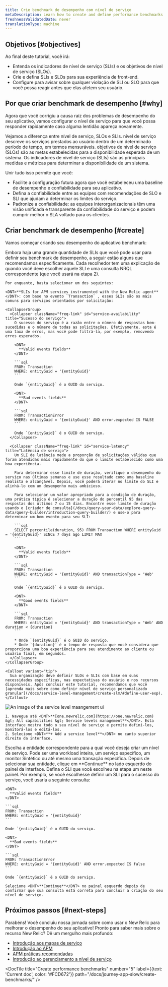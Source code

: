 ```yaml
---
title: Crie benchmark de desempenho com nível de serviço
metaDescription: Learn how to create and define performance benchmarks with service levels.
freshnessValidatedDate: never
translationType: machine
---
```


## Objetivos [#objectives]

Ao final deste tutorial, você irá:

* Entenda os indicadores de nível de serviço (SLIs) e os objetivos de nível de serviço (SLOs).
* Crie e defina SLIs e SLOs para sua experiência de front-end.
* Configure <InlinePopover type="alerts" />para avisar sobre qualquer violação de SLI ou SLO para que você possa reagir antes que elas afetem seu usuário.

## Por que criar benchmark de desempenho [#why]

Agora que você corrigiu a causa raiz dos problemas de desempenho do seu aplicativo, vamos configurar o nível de serviço para que você possa responder rapidamente caso alguma lentidão apareça novamente.

Vejamos a diferença entre nível de serviço, SLOs e SLIs. nível de serviço descreve os serviços prestados ao usuário dentro de um determinado período de tempo, em termos mensuráveis. objetivos de nível de serviço (SLOs) são as metas estabelecidas para a disponibilidade esperada de um sistema. Os indicadores de nível de serviço (SLIs) são as principais medidas e métricas para determinar a disponibilidade de um sistema.

Unir tudo isso permite que você:

* Facilite a configuração futura agora que você estabeleceu uma baseline de desempenho e confiabilidade para seu aplicativo.
* Defina a confiabilidade entre as equipes com recomendações de SLO e SLI que ajudam a determinar os limites do serviço.
* Padronize a confiabilidade: as equipes interorganizacionais têm uma visão unificada e transparente da confiabilidade do serviço e podem cumprir melhor o SLA voltado para os clientes.

## Criar benchmark de desempenho [#create]

Vamos começar criando seu desempenho do aplicativo benchmark:

<Steps>
  <Step>
    Embora haja uma grande quantidade de SLIs que você pode usar para definir seu benchmark de desempenho, a seguir estão alguns que recomendamos especificamente. Cada recolhedor tem uma explicação de quando você deve escolher aquele SLI e uma consulta NRQL correspondente (que você usará na etapa 2).

    Por enquanto, basta selecionar um dos seguintes:

    <DNT>**SLIs for APM services instrumented with the New Relic agent**</DNT>: com base no evento `Transaction` , esses SLIs são os mais comuns para serviços orientados por solicitação:

    <CollapserGroup>
      <Collapser className="freq-link" id="service-availability" title="Sucesso do serviço">
        O sucesso do serviço é a razão entre o número de respostas bem-sucedidas e o número de todas as solicitações. Efetivamente, esta é uma taxa de erros, mas você pode filtrá-la, por exemplo, removendo erros esperados.

        <DNT>
          **Valid events fields**
        </DNT>

        ```sql
        FROM: Transaction
        WHERE: entityGuid = '{entityGuid}'
        ```

        Onde `{entityGuid}` é o GUID do serviço.

        <DNT>
          **Bad events fields**
        </DNT>

        ```sql
        FROM: TransactionError
        WHERE: entityGuid = '{entityGuid}' AND error.expected IS FALSE
        ```

        Onde `{entityGuid}` é o GUID do serviço.
      </Collapser>

      <Collapser className="freq-link" id="service-latency" title="Latência de serviço">
        Um SLI de latência mede a proporção de solicitações válidas que foram atendidas mais rapidamente do que o limite estabelecido como uma boa experiência.

        Para determinar esse limite de duração, verifique o desempenho do serviço nas últimas semanas e use esse resultado como uma baseline realista e alcançável. Depois, você poderá iterar no limite do SLI e alinhá-lo com um desempenho mais ambicioso.

        Para selecionar um valor apropriado para a condição de duração, uma prática típica é selecionar a duração do percentil 95 das respostas dos últimos 7 ou 15 dias. Encontre esse limite de duração usando o [criador de consulta](/docs/query-your-data/explore-query-data/query-builder/introduction-query-builder/) e use-o para determinar um bom evento para seu SLI:

        ```sql
        SELECT percentile(duration, 95) FROM Transaction WHERE entityGuid = '{entityGuid}' SINCE 7 days ago LIMIT MAX
        ```

        <DNT>
          **Valid events fields**
        </DNT>

        ```sql
        FROM: Transaction
        WHERE: entityGuid = '{entityGuid}' AND transactionType = 'Web'
        ```

        Onde `{entityGuid}` é o GUID do serviço.

        <DNT>
          **Good events fields**
        </DNT>

        ```sql
        FROM: Transaction
        WHERE: entityGuid = '{entityGuid}' AND transactionType = 'Web' AND duration < {duration}
        ```

        * Onde `{entityGuid}` é o GUID do serviço.
        * Onde `{duration}` é o tempo de resposta que você considera que proporciona uma boa experiência para seu atendimento ao cliente ou usuário final, em segundos.
      </Collapser>
    </CollapserGroup>

    <Callout variant="tip">
      Sua organização deve definir SLOs e SLIs com base em suas necessidades específicas, nas expectativas do usuário e nos recursos disponíveis. Após concluir este tutorial, recomendamos que você [aprenda mais sobre como definir nível de serviço personalizado granular](/docs/service-level-management/create-slm/#define-user-exp).
    </Callout>
  </Step>

  <Step>
    <img title="SLI ui" alt="An image of the service level maangement ui" src="/images/sonic_screenshot-full_sli-ui-overview.webp" />

    1. Navegue até <DNT>**[one.newrelic.com](https://one.newrelic.com) &gt; All capabilities &gt; Service levels management**</DNT>. Esta interface mostra todo o seu nível de serviço e permite defini-los, monitorá-los e editá-los.
    2. Selecione <DNT>**+ Add a service level**</DNT> no canto superior direito da interface.
  </Step>

  <Step>
    Escolha a entidade correspondente para a qual você deseja criar um nível de serviço. Pode ser uma workload inteira, um serviço específico, um monitor Sintético ou até mesmo uma transação específica. Depois de selecionar sua entidade, clique em <DNT>**Continue**</DNT> no lado esquerdo do painel da interface.
  </Step>

  <Step>
    Defina o SLI que você escolheu na etapa um neste painel. Por exemplo, se você escolhesse definir um SLI para o sucesso do serviço, você usaria a seguinte consulta:

    <DNT>
      **Valid events fields**
    </DNT>

    ```sql
    FROM: Transaction
    WHERE: entityGuid = '{entityGuid}'
    ```

    Onde `{entityGuid}` é o GUID do serviço.

    <DNT>
      **Bad events fields**
    </DNT>

    ```sql
    FROM: TransactionError
    WHERE: entityGuid = '{entityGuid}' AND error.expected IS false
    ```

    Onde `{entityGuid}` é o GUID do serviço.

    Selecione <DNT>**Continue**</DNT> no painel esquerdo depois de confirmar que sua consulta está correta para concluir a criação do seu nível de serviço.
  </Step>
</Steps>

## Próximos passos [#next-steps]

Parabéns! Você concluiu nossa jornada sobre como usar o New Relic para melhorar o desempenho do seu aplicativo! Pronto para saber mais sobre o recurso New Relic? Dê um mergulho mais profundo:

* [Introdução aos mapas de serviço](/docs/new-relic-solutions/new-relic-one/ui-data/service-maps/introduction-service-maps/)
* [Introdução ao APM](/introduction-apm/)
* [APM práticas recomendadas](/docs/new-relic-solutions/best-practices-guides/full-stack-observability/apm-best-practices-guide/)
* [Introdução ao gerenciamento a nível de serviço](/docs/service-level-management/intro-slm/)

<DocTiles numbered>
  <DocTile title="Prepare to triage your application" path="/docs/journey-app-slow/root-causes" />

  <DocTile title="Identify problematic transactions" path="/docs/journey-app-slow/problematic-transactions" />
</DocTiles>

<DocTiles>
  <DocTile title="Identify slow database queries" number="3" path="/docs/journey-app-slow/slow-database-queries" />

  <DocTile title="Identify slow external services" number="4" path="/docs/journey-app-slow/external-services" />

  <DocTile title="Create performance benchmarks" number="5" label={{text: 'Current doc', color: '#FCD672'}} path="/docs/journey-app-slow/create-benchmarks/" />
</DocTiles>